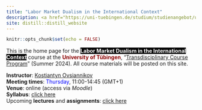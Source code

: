 ```yaml
---
title: "Labor Market Dualism in the International Context"
description: <a href="https://uni-tuebingen.de/studium/studienangebot/ueberfachliche-kompetenzen/transdisciplinary-course-program/" target="_blank" rel="noopener noreferrer">"Transdisciplinary Course Program" at the University of T&#252;bingen</a> 
site: distill::distill_website
---
```


```r
knitr::opts_chunk$set(echo = FALSE)
```

This is the home page for the **<span style="color:white;background-color:black">Labor Market Dualism in the International Context</span>** course at the **<span style="color:darkred">University of T&#252;bingen</span>**, "<a href="https://uni-tuebingen.de/studium/studienangebot/ueberfachliche-kompetenzen/transdisciplinary-course-program/" target="_blank" rel="noopener noreferrer">Transdisciplinary Course Program</a>" (Summer 2024).
All course materials will be posted on this site.

**Instructor**: [Kostiantyn Ovsiannikov](https://kovsiannikov.com)  
**Meeting times**: <span style="color:blue">Thursday</span>, 11:00-14:45 (GMT+1)  
**Venue**: online (access via *Moodle*)  
**Syllabus**: [click here](syllabus.html)  
Upcoming **lectures** and **assignments**: [click here](schedule.html)  
